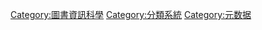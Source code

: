 {{Catnav|頁面分類|總類|書籍}}
{{Commonscat|Library cataloging and classification}}

[[Category:圖書資訊科學|Category:圖書資訊科學]]
[[Category:分類系統|Category:分類系統]]
[[Category:元数据|Category:元数据]]